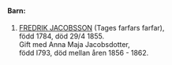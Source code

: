 \newpage

\hypertarget{0}{}

\

\

\begin{center}
\Large
J A C O B
\normalsize
\end{center}

\

\

#### Barn:

1. [FREDRIK JACOBSSON](#1) (Tages farfars farfar),  
  född 1784, död 29/4 1855.  
  Gift med Anna Maja Jacobsdotter,  
  född I793, död mellan åren 1856 - 1862.
